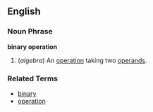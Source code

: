 ==English==

===Noun Phrase===
'''binary operation'''

# (''algebra'') An [[operation]] taking two [[operand]]s.

===Related Terms===
*[[binary]]
*[[operation]]